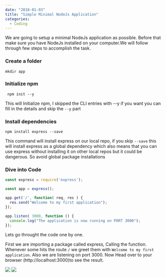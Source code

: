 ```yaml
---
date: "2018-01-03"
title: "Simple Minimal NodeJs Application"
categories:
  - Coding
---
```



We are going to setup a minimal NodeJs application as possible. 
Before that make sure you have NodeJs installed on your computer.We will follow through few steps to accomplish the task. 


### Create a folder 

` mkdir app `

### Initialize npm 

` npm init --y` 

This will Initialize npm, I skipped the CLI entries with --y if you want you can fill in the details and skip the `--y` part


### Install dependencies 

`npm install express --save`

This command will install express on our local repo, if you skip `--save` this will install express as a global dependency which also means that you can use express without installing it on other local repos but it could be dangerous. So avoid global package installations 


### Dive into Code 


```javascript 
const express = require('express');

const app = express();

app.get('/', function( req, res ) {
  res.send("Welcome to my first application");
});

app.listen( 3000, function () {
  console.log("The application is now running on PORT 3000");
});

```

Lets go throught the code one by one. 


First we are importing a package called express, Calling the function. Whenever some hits the route `/` we greet them with 
`Welcome to my first application`. Also we are listening on port 3000. Now Head over to your browser (http://localhost:3000)to see the result.



![](./helloworld.png)
![](./hurray.jpeg)

